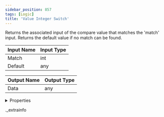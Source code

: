 ```yaml
---
sidebar_position: 857
tags: [Logic]
title: 'Value Integer Switch'
---
```


Returns the associated input of the compare value that matches the 'match' input. Returns the default value if no match can be found.



<IChip uuid="be534038-473e-40ad-b4e2-abd38a76711b" />

| Input Name | Input Type |
|-----------|-----------|
| Match | int |
| Default | any |

| Output Name | Output Type |
|-----------|-----------|
| Data | any |


<details>
  <summary>Properties</summary>
  <div>
    <div>
    <table>
      <thead>
        <tr>
          <th>Room availability:</th>
          <th>Available everywhere</th>
        </tr>
        <tr>
          <th>Is beta required?</th>
          <th>No</th>
        </tr>
        <tr>
          <th>Is this chip a trolling risk?</th>
          <th>No</th>
        </tr>
        <tr>
          <th>Is this chip a role assignment risk?</th>
          <th>No</th>
        </tr>
        <tr>
          <th>Chip UUID</th>
          <th>be534038-473e-40ad-b4e2-abd38a76711b</th>
        </tr>
      </thead>
    </table>
    </div>
  </div>
</details>

._extrainfo